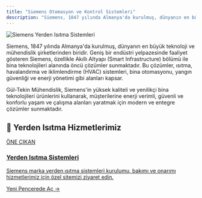 ```yaml
---
title: "Siemens Otomasyon ve Kontrol Sistemleri"
description: "Siemens, 1847 yılında Almanya'da kurulmuş, dünyanın en büyük teknoloji ve mühendislik şirketlerinden biridir. Geniş bir endüstri yelpazesinde faaliyet göster..."
---
```


<div class="service-header-image">
  <img src="/images/yerden-isitma/011_gul-tekin-muhendislik.jpg" alt="Siemens Yerden Isıtma Sistemleri" />
</div>

Siemens, 1847 yılında Almanya'da kurulmuş, dünyanın en büyük teknoloji ve mühendislik şirketlerinden biridir. Geniş bir endüstri yelpazesinde faaliyet gösteren Siemens, özellikle Akıllı Altyapı (Smart Infrastructure) bölümü ile bina teknolojileri alanında öncü çözümler sunmaktadır. Bu çözümler, ısıtma, havalandırma ve iklimlendirme (HVAC) sistemleri, bina otomasyonu, yangın güvenliği ve enerji yönetimi gibi alanları kapsar.

Gül-Tekin Mühendislik, Siemens'in yüksek kaliteli ve yenilikçi bina teknolojileri ürünlerini kullanarak, müşterilerine enerji verimli, güvenli ve konforlu yaşam ve çalışma alanları yaratmak için modern ve entegre çözümler sunmaktadır.

## 🌟 Yerden Isıtma Hizmetlerimiz

<a href="https://yerden-isitma.gul-tekinmuhendislik.com/" target="_blank" rel="noopener noreferrer" class="link-card featured">
  <div class="link-card-content">
    <span class="badge">ÖNE ÇIKAN</span>
    <h3>Yerden Isıtma Sistemleri</h3>
    <p>Siemens marka yerden ısıtma sistemleri kurulumu, bakımı ve onarımı hizmetlerimiz için özel sitemizi ziyaret edin.</p>
    <span class="link-card-cta">Yeni Pencerede Aç →</span>
  </div>
</a>